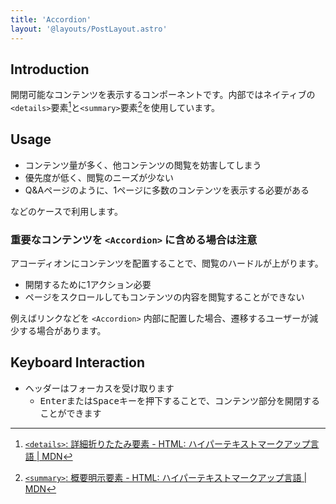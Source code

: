 ```yaml
---
title: 'Accordion'
layout: '@layouts/PostLayout.astro'
---
```


## Introduction

開閉可能なコンテンツを表示するコンポーネントです。内部ではネイティブの`<details>`要素[^details]と`<summary>`要素[^summary]を使用しています。

[^details]: [`<details>`: 詳細折りたたみ要素 - HTML: ハイパーテキストマークアップ言語 | MDN](https://developer.mozilla.org/ja/docs/Web/HTML/Element/details)
[^summary]: [`<summary>`: 概要明示要素 - HTML: ハイパーテキストマークアップ言語 | MDN](https://developer.mozilla.org/ja/docs/Web/HTML/Element/summary)

## Usage

- コンテンツ量が多く、他コンテンツの閲覧を妨害してしまう
- 優先度が低く、閲覧のニーズが少ない
- Q&Aページのように、1ページに多数のコンテンツを表示する必要がある

などのケースで利用します。

### 重要なコンテンツを `<Accordion>` に含める場合は注意

アコーディオンにコンテンツを配置することで、閲覧のハードルが上がります。

- 開閉するために1アクション必要
- ページをスクロールしてもコンテンツの内容を閲覧することができない

例えばリンクなどを `<Accordion>` 内部に配置した場合、遷移するユーザーが減少する場合があります。

## Keyboard Interaction

- ヘッダーはフォーカスを受け取ります
  - <kbd>Enter</kbd>または<kbd>Space</kbd>キーを押下することで、コンテンツ部分を開閉することができます
